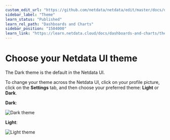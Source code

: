 ```yaml
---
custom_edit_url: "https://github.com/netdata/netdata/edit/master/docs/dashboards-and-charts/themes.md"
sidebar_label: "Theme"
learn_status: "Published"
learn_rel_path: "Dashboards and Charts"
sidebar_position: "1504000"
learn_link: "https://learn.netdata.cloud/docs/dashboards-and-charts/theme"
---
```


# Choose your Netdata UI theme

The Dark theme is the default in the Netdata UI.

To change your theme across the Netdata UI, click on your profile picture, click on the **Settings**
tab, and then choose your preferred theme: **Light** or **Dark**.

**Dark**:

![Dark theme](https://github.com/netdata/netdata/assets/70198089/81addd13-28a4-425f-ae39-0f9de5199496)

**Light**:

![Light theme](https://github.com/netdata/netdata/assets/70198089/eb0fb8c1-5695-450a-8ba8-a185874e8496)
